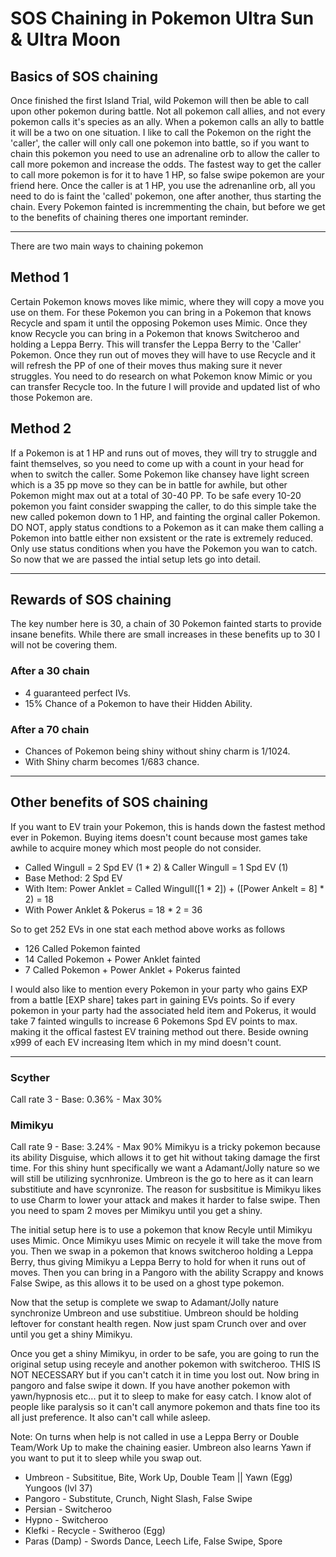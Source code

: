 # SOS Chaining in Pokemon Ultra Sun & Ultra Moon

## Basics of SOS chaining

Once finished the first Island Trial, wild Pokemon will then be able to call upon other pokemon during battle.
Not all pokemon call allies, and not every pokemon calls it's species as an ally. When a pokemon calls an ally to battle it will be a two on one situation. 
I like to call the Pokemon on the right the 'caller', the caller will only call one pokemon into battle, so if you want to chain this pokemon you need to use an adrenaline orb to allow the caller to call more pokemon and increase the odds.
The fastest way to get the caller to call more pokemon is for it to have 1 HP, so false swipe pokemon are your friend here.
Once the caller is at 1 HP, you use the adrenanline orb, all you need to do is faint the 'called' pokemon, one after another, thus starting the chain.
Every Pokemon fainted is incremmenting the chain, but before we get to the benefits of chaining theres one important reminder.

---

There are two main ways to chaining pokemon

## Method 1

Certain Pokemon knows moves like mimic, where they will copy a move you use on them.
For these Pokemon you can bring in a Pokemon that knows Recycle and spam it until the opposing Pokemon uses Mimic.
Once they know Recycle you can bring in a Pokemon that knows Switcheroo and holding a Leppa Berry.
This will transfer the Leppa Berry to the 'Caller' Pokemon.
Once they run out of moves they will have to use Recycle and it will refresh the PP of one of their moves thus making sure it never struggles.
You need to do research on what Pokemon know Mimic or you can transfer Recycle too.
In the future I will provide and updated list of who those Pokemon are.

## Method 2

If a Pokemon is at 1 HP and runs out of moves, they will try to struggle and faint themselves, so you need to come up with a count in your head for when to switch the caller.
Some Pokemon like chansey have light screen which is a 35 pp move so they can be in battle for awhile, but other Pokemon might max out at a total of 30-40 PP.
To be safe every 10-20 pokemon you faint consider swapping the caller, to do this simple take the new called pokemon down to 1 HP, and fainting the orginal caller Pokemon.
DO NOT, apply status condtions to a Pokemon as it can make them calling a Pokemon into battle either non exsistent or the rate is extremely reduced.
Only use status conditions when you have the Pokemon you wan to catch.
So now that we are passed the intial setup lets go into detail.

---

## Rewards of SOS chaining

The key number here is 30, a chain of 30 Pokemon fainted starts to provide insane benefits.
While there are small increases in these benefits up to 30 I will not be covering them.

### After a 30 chain

- 4 guaranteed perfect IVs.
- 15% Chance of a Pokemon to have their Hidden Ability.

### After a 70 chain   

- Chances of Pokemon being shiny without shiny charm is 1/1024.
- With Shiny charm becomes 1/683 chance.

---

## Other benefits of SOS chaining

If you want to EV train your Pokemon, this is hands down the fastest method ever in Pokemon.
Buying items doesn't count because most games take awhile to acquire money which most people do not consider.

- Called Wingull = 2 Spd EV (1 * 2)  & Caller Wingull = 1 Spd EV (1)
- Base Method: 2 Spd EV
- With Item: Power Anklet = Called Wingull([1 * 2])  + ([Power Ankelt = 8] * 2) = 18
- With Power Anklet & Pokerus = 18 * 2 = 36

So to get 252 EVs in one stat each method above works as follows
- 126 Called Pokemon fainted
- 14 Called Pokemon + Power Anklet fainted
- 7 Called Pokemon + Power Anklet + Pokerus fainted

I would also like to mention every Pokemon in your party who gains EXP from a battle [EXP share] takes part in gaining EVs points.
So if every pokemon in your party had the associated held item and Pokerus, it would take 7 fainted wingulls to increase 6 Pokemons Spd EV points to max.
making it the offical fastest EV training method out there. Beside owning x999 of each EV increasing Item which in my mind doesn't count.

---

### Scyther

Call rate 3 - Base: 0.36% - Max 30%

### Mimikyu

Call rate 9 - Base:  3.24% - Max 90%
Mimikyu is a tricky pokemon because its ability Disguise, which allows it to get hit without taking damage the first time. For this shiny hunt specifically we want a Adamant/Jolly nature so we will still be utilizing sycnhronize. Umbreon is the go to here as it can learn substitiute and have scynronize. The reason for susbsititue is Mimikyu likes to use Charm to lower your attack and makes it harder to false swipe. Then you need to spam 2 moves per Mimikyu until you get a shiny. 

The initial setup here is to use a pokemon that know Recyle until Mimikyu uses Mimic. Once Mimikyu uses Mimic on recyele it will take the move from you. Then we swap in a pokemon that knows switcheroo holding a Leppa Berry, thus giving Mimikyu a Leppa Berry to hold for when it runs out of moves. Then you can bring in a Pangoro with the ability Scrappy and knows False Swipe, as this allows it to be used on a ghost type pokemon.

Now that the setup is complete we swap to Adamant/Jolly nature synchronize Umbreon and use substitiue. Umbreon should be holding leftover for constant health regen. Now just spam Crunch over and over until you get a shiny Mimikyu.

Once you get a shiny Mimikyu, in order to be safe, you are going to run the original setup using receyle and another pokemon with switcheroo.
THIS IS NOT NECESSARY but if you can't catch it in time you lost out. Now bring in pangoro and false swipe it down. If you have another pokemon with yawn/hypnosis etc... put it to sleep to make for easy catch. I know alot of people like paralysis so it can't call anymore pokemon and thats fine too its all just preference. It also can't call while asleep.

Note: On turns when help is not called in use a Leppa Berry or Double Team/Work Up to make the chaining easier. Umbreon also learns Yawn if you want to put it to sleep while you swap out.

- Umbreon - Subsititue, Bite, Work Up, Double Team || Yawn (Egg) Yungoos (lvl 37)
- Pangoro - Substitute, Crunch, Night Slash, False Swipe
- Persian - Switcheroo
- Hypno - Switcheroo
- Klefki - Recycle - Switheroo (Egg)
- Paras (Damp) - Swords Dance, Leech Life, False Swipe, Spore